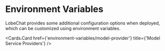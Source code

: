 # Environment Variables

LobeChat provides some additional configuration options when deployed, which can be customized using environment variables.

<Cards>
  <Cards.Card href={'environment-variables/basic'} title={'Basic Environment Variables'} />

  <Cards.Card href={'environment-variables/model-provider'} title={'Model Service Providers'} />
</Cards>
